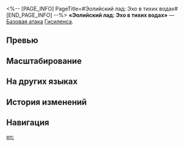 <%-- [PAGE_INFO]
PageTitle=#Эолийский лад: Эхо в тихих водах#
[END_PAGE_INFO] --%>
{{Навык Инфобокс
|Название         = Эолийский лад: Эхо в тихих водах
|Изображение      = Навык Эолийский лад: Эхо в тихих водах.png
|Персонаж         = Гисиленса
|Тип              = Базовая атака
|Тэг              = Одиночная атака
|УронСтойк        = 10
|ЭнергияГен       = 20
|Энергия          = 
|Длительность     = 
|Описание         = Наносит выбранному противнику физический урон, равный {{Цвет|Выделенный|50%—110%}} от силы атаки Гисиленсы.
|Свойство1        = 
|Масштабирование1 = 
}}
'''«Эолийский лад: Эхо в тихих водах»''' — [[Базовая атака]] [[Гисиленса]].

==Превью==
{{Превью
|Файл = Эолийский лад: Эхо в тихих водах Превью
}}

==Масштабирование==
{{Масштабирование навыка
|50%;60%;70%;80%;90%;100%;110%;120%;130%;140%
}}

==На других языках==
{{На других языках
|en   = Aeolian Mode: Echoes in Still Waters
|zhs  = 小调，止水中回响
|zht  = 小調，止水中迴響
|ja   = {{Rubi|短調|たんちょう}}、{{Rubi|止水|しすい}}に{{Rubi|響|ひび}}く
|ko   = 고요한 물에서 메아리치는 단조
|es   = Eco en las aguas mansas
|fr   = Écho des eaux calmes
|ru   = Эолийский лад: Эхо в тихих водах
|th   = Aeolian Mode: Echoes in Still Waters
|vi   = Âm Giai Thứ, Vang Trong Làn Nước Tĩnh
|de   = Liedchen im stillen Wasser
|id   = Aeolian Mode: Echoes in Still Waters
|pt   = Modo Aeoliano: Ecos nas Águas Tranquilas
}}

==История изменений==
{{История изменений|3.5}}

==Навигация==
{{Навык Навбокс|Гисиленса}}

[[en:]]